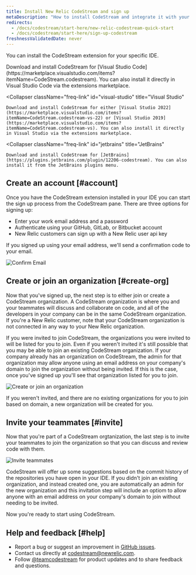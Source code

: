 ```yaml
---
title: Install New Relic CodeStream and sign up
metaDescription: "How to install CodeStream and integrate it with your New Relic account."
redirects:
  - /docs/codestream/start-here/new-relic-codestream-quick-start
  - /docs/codestream/start-here/sign-up-codestream
freshnessValidatedDate: never
---
```







You can install the CodeStream extension for your specific IDE.

<CollapserGroup>
  <Collapser
    className="freq-link"
    id="vscode"
    title="Visual Studio Code"
  >
    Download and install CodeStream for [Visual Studio Code](https://marketplace.visualstudio.com/items?itemName=CodeStream.codestream). You can also install it directly in Visual Studio Code via the extensions marketplace.
  </Collapser>

  <Collapser
    className="freq-link"
    id="visual-studio"
    title="Visual Studio"
  >
    Download and install CodeStream for either [Visual Studio 2022](https://marketplace.visualstudio.com/items?itemName=CodeStream.codestream-vs-22) or [Visual Studio 2019](https://marketplace.visualstudio.com/items?itemName=CodeStream.codestream-vs). You can also install it directly in Visual Studio via the extensions marketplace.
  </Collapser>

  <Collapser
    className="freq-link"
    id="jetbrains"
    title="JetBrains"
  >
    Download and install CodeStream for [JetBrains](https://plugins.jetbrains.com/plugin/12206-codestream). You can also install it from the JetBrains plugins menu.
  </Collapser>
</CollapserGroup>

## Create an account [#account]

Once you have the CodeStream extension installed in your IDE you can start the sign up process from the CodeStream pane. There are three options for signing up:

* Enter your work email address and a password
* Authenticate using your GitHub, GitLab, or Bitbucket account
* New Relic customers can sign up with a New Relic user api key

If you signed up using your email address, we'll send a confirmation code to your email.

<img
  title="Confirm your email"
  alt="Confirm Email"
  src={codestreamEmailConfirmationCode}
/>

## Create or join an organization [#create-org]

Now that you've signed up, the next step is to either join or create a CodeStream organization. A CodeStream organization is where you and your teammates will discuss and collaborate on code, and all of the developers in your company can be in the same CodeStream organization. If you're a New Relic customer, note that your CodeStream organization is not connected in any way to your New Relic organization.

If you were invited to join CodeStream, the organizations you were invited to will be listed for you to join. Even if you weren't invited it's still possible that you may be able to join an existing CodeStream organization. If your company already has an organization on CodeStream, the admin for that organization may allow anyone using an email address on your company's domain to join the organization without being invited. If this is the case, once you've signed up you'll see that organization listed for you to join.

<img
  title="Create or join an organization"
  alt="Create or join an organization"
  src={codestreamCreateorJoinTeam}
/>

If you weren't invited, and there are no existing organizations for you to join based on domain, a new organization will be created for you.

## Invite your teammates [#invite]

Now that you're part of a CodeStream orgtanization, the last step is to invite your teammates to join the organization so that you can discuss and review code with them.

<img
  title="Invite teammates"
  alt="Invite teammates"
  src={codestreamInviteTeammates}
/>

CodeStream will offer up some suggestions based on the commit history of the repositories you have open in your IDE. If you didn't join an existing organization, and instead created one, you are automatically an admin for the new organization and this invitation step will include an optiom to allow anyone with an email address on your company's domain to join without needing to be invited.

Now you're ready to start using CodeStream.

## Help and feedback [#help]

* Report a bug or suggest an improvement in [GitHub issues](https://github.com/TeamCodeStream/CodeStream/issues).
* Contact us directly at [codestream@newrelic.com](mailto:codestream@newrelic.com).
* Follow [@teamcodestream](http://twitter.com/teamcodestream) for product updates and to share feedback and questions.
